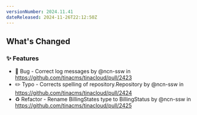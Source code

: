 ```yaml
---
versionNumber: 2024.11.41
dateReleased: 2024-11-26T22:12:50Z
---
```


<!-- Release notes generated using configuration in .github/release.yml at main -->

## What's Changed
### ✨ Features
* 🐛 Bug - Correct log messages by @ncn-ssw in https://github.com/tinacms/tinacloud/pull/2423
* ✏️ Typo - Corrects spelling of repository.Repository by @ncn-ssw in https://github.com/tinacms/tinacloud/pull/2424
* ♻️ Refactor - Rename BillingStates type to BillingStatus by @ncn-ssw in https://github.com/tinacms/tinacloud/pull/2425



